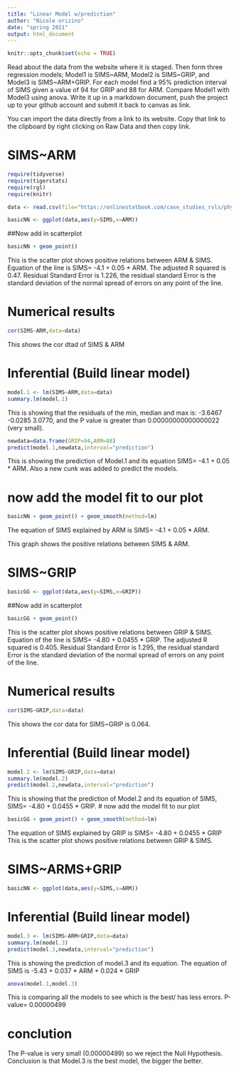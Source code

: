 ```yaml
---
title: "Linear Model w/prediction"
author: "Nicole orizino"
date: "spring 2021"
output: html_document
---
```


```r
knitr::opts_chunk$set(echo = TRUE)
```

Read about the data from the website where it is staged.  Then form three regression models; Model1 is SIMS~ARM, Model2 is SIMS~GRIP, and Model3 is SIMS~ARM+GRIP. For each model find a 95% prediction interval of SIMS given a value of 94  for GRIP and 88 for ARM. Compare Model1 with Model3 using anova. Write it up in a markdown document, push the project up to your github account and submit it back to canvas as link. 



You can import the data directly from a link to its website.  Copy that link to the clipboard by right clicking on Raw Data and then copy link.


#                          SIMS~ARM

```r
require(tidyverse)
require(tigerstats)
require(rgl)
require(knitr)
```

```r
data <- read.csv(file="https://onlinestatbook.com/case_studies_rvls/physical_strength/data.txt",sep="",header=TRUE)  
```


```r
basicNN <- ggplot(data,aes(y=SIMS,x=ARM))
```
##Now add in scatterplot

```r
basicNN + geom_point()
```
  
  
 This is the scatter plot shows positive relations between ARM & SIMS. Equation of the line is SIMS= -4.1 + 0.05 * ARM. The adjusted R squared is 0.47. Residual Standard Error is 1.226, the residual standard Error is the standard deviation of the normal spread of errors on any point of the line. 
  
  
# Numerical results

```r
cor(SIMS~ARM,data=data)
```

This shows the cor dtad of SIMS & ARM

# Inferential  (Build linear model)
  
```r
model.1 <- lm(SIMS~ARM,data=data)
summary.lm(model.1)
```


This is showing that the residuals of the min, median and max is: -3.6467 -0.0285  3.0770, and the P value is greater than 0.00000000000000022 (very small). 

```r
newdata=data.frame(GRIP=94,ARM=88)
predict(model.1,newdata,interval="prediction")
```

This is showing the prediction of Model.1 and its equation SIMS=  -4.1 + 0.05 * ARM. Also a new cunk was added to predict the models.


# now add the model fit to our plot
  
```r
basicNN + geom_point() + geom_smooth(method=lm)
``` 



The equation of SIMS explained by ARM is
SIMS= -4.1 + 0.05 * ARM.

This graph shows the positive relations between SIMS & ARM.


#                     SIMS~GRIP







```r
basicGG <- ggplot(data,aes(y=SIMS,x=GRIP))
```
##Now add in scatterplot

```r
basicGG + geom_point()
```
  
 This is the scatter plot shows positive relations between GRIP & SIMS. Equation of the line is SIMS= -4.80 + 0.0455 * GRIP. The adjusted R squared is 0.405. Residual Standard Error is 1.295, the residual standard Error is the standard deviation of the normal spread of errors on any point of the line.  
  
  
  
# Numerical results

```r
cor(SIMS~GRIP,data=data)
```

This shows the cor data for SIMS~GRIP is 0.064.

# Inferential  (Build linear model)
  
```r
model.2 <- lm(SIMS~GRIP,data=data)
summary.lm(model.2)
predict(model.2,newdata,interval="prediction")
```

This is showing that the prediction of Model.2 and its equation of SIMS, SIMS= -4.80 + 0.0455 * GRIP.
# now add the model fit to our plot
  
```r
basicGG + geom_point() + geom_smooth(method=lm)
``` 


The equation of SIMS explained by GRIP is
SIMS= -4.80 + 0.0455 * GRIP
This is the scatter plot shows positive relations between GRIP & SIMS.



#                   SIMS~ARMS+GRIP




```r
basicNN <- ggplot(data,aes(y=SIMS,x=ARM))
```




# Inferential  (Build linear model)
  
```r
model.3 <- lm(SIMS~ARM+GRIP,data=data)
summary.lm(model.3)
predict(model.3,newdata,interval="prediction")
```


This is showing the prediction of model.3 and its equation. The equation of SIMS is -5.43 + 0.037 * ARM + 0.024 * GRIP  


```r
anova(model.1,model.3)
```
This is comparing all the models to see which is the best/ has less errors.
P-value= 0.00000499

# conclution
The P-value is very small (0.00000499) so we reject the Null Hypothesis. Conclusion is that Model.3 is the best model, the bigger the better.



